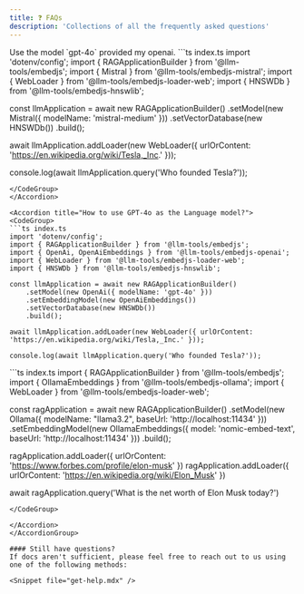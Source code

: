 ---
title: ❓ FAQs
description: 'Collections of all the frequently asked questions'
---
<AccordionGroup>
<Accordion title="How to use MistralAI language model?">
Use the model `gpt-4o` provided my openai.

<CodeGroup>
```ts index.ts
import 'dotenv/config';
import { RAGApplicationBuilder } from '@llm-tools/embedjs';
import { Mistral } from '@llm-tools/embedjs-mistral';
import { WebLoader } from '@llm-tools/embedjs-loader-web';
import { HNSWDb } from '@llm-tools/embedjs-hnswlib';

const llmApplication = await new RAGApplicationBuilder()
    .setModel(new Mistral({ modelName: 'mistral-medium' }))
    .setVectorDatabase(new HNSWDb())
    .build();

await llmApplication.addLoader(new WebLoader({ urlOrContent: 'https://en.wikipedia.org/wiki/Tesla,_Inc.' }));

console.log(await llmApplication.query('Who founded Tesla?'));
```
</CodeGroup>
</Accordion>

<Accordion title="How to use GPT-4o as the Language model?">
<CodeGroup>
```ts index.ts
import 'dotenv/config';
import { RAGApplicationBuilder } from '@llm-tools/embedjs';
import { OpenAi, OpenAiEmbeddings } from '@llm-tools/embedjs-openai';
import { WebLoader } from '@llm-tools/embedjs-loader-web';
import { HNSWDb } from '@llm-tools/embedjs-hnswlib';

const llmApplication = await new RAGApplicationBuilder()
    .setModel(new OpenAi({ modelName: 'gpt-4o' }))
    .setEmbeddingModel(new OpenAiEmbeddings())
    .setVectorDatabase(new HNSWDb())
    .build();

await llmApplication.addLoader(new WebLoader({ urlOrContent: 'https://en.wikipedia.org/wiki/Tesla,_Inc.' }));

console.log(await llmApplication.query('Who founded Tesla?'));
```
</CodeGroup>
</Accordion>

<Accordion title="I don't have OpenAI credits. How can I use a local model?">
<CodeGroup>
```ts index.ts
import { RAGApplicationBuilder } from '@llm-tools/embedjs';
import { OllamaEmbeddings } from '@llm-tools/embedjs-ollama';
import { WebLoader } from '@llm-tools/embedjs-loader-web';

const ragApplication = await new RAGApplicationBuilder()
    .setModel(new Ollama({ modelName: "llama3.2", baseUrl: 'http://localhost:11434' }))
    .setEmbeddingModel(new OllamaEmbeddings({ model: 'nomic-embed-text', baseUrl: 'http://localhost:11434' }))
    .build();

ragApplication.addLoader({ urlOrContent: 'https://www.forbes.com/profile/elon-musk' })
ragApplication.addLoader({ urlOrContent: 'https://en.wikipedia.org/wiki/Elon_Musk' })

await ragApplication.query('What is the net worth of Elon Musk today?')
```
</CodeGroup>

</Accordion>
</AccordionGroup>

#### Still have questions?
If docs aren't sufficient, please feel free to reach out to us using one of the following methods:

<Snippet file="get-help.mdx" />
